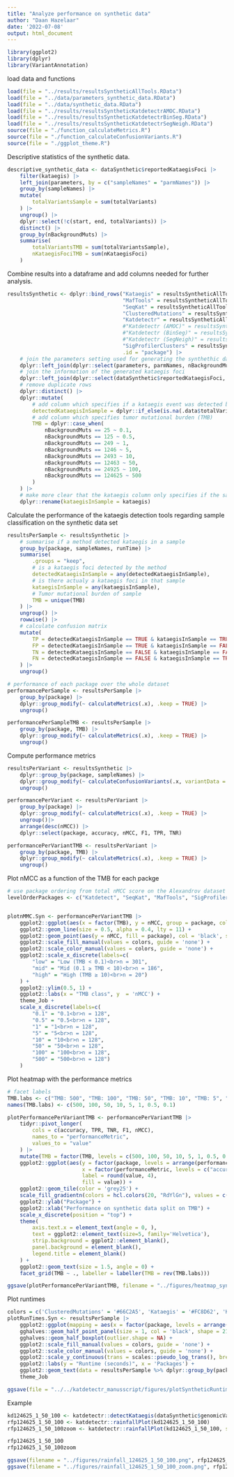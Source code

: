 ```yaml
---
title: "Analyze performance on synthetic data"
author: "Daan Hazelaar"
date: '2022-07-08'
output: html_document
---
```


```r
library(ggplot2)
library(dplyr)
library(VariantAnnotation)
```

load data and functions
```r
load(file = "../results/resultsSyntheticAllTools.RData")
load(file = "../data/parameters_synthetic_data.RData")
load(file = "../data/synthetic_data.RData")
load(file = "../results/resultsSyntheticKatdetectrAMOC.RData")
load(file = "../results/resultsSyntheticKatdetectrBinSeg.RData")
load(file = "../results/resultsSyntheticKatdetectrSegNeigh.RData")
source(file = "./function_calculateMetrics.R")
source(file = "./function_calculateConfusionVariants.R")
source(file = "./ggplot_theme.R")
```


Descriptive statistics of the synthetic data.
```r
descriptive_synthetic_data <- dataSynthetic$reportedKataegisFoci |> 
    filter(kataegis) |> 
    left_join(parameters, by = c("sampleNames" = "parmNames")) |> 
    group_by(sampleNames) |> 
    mutate(
        totalVariantsSample = sum(totalVariants)
    ) |> 
    ungroup() |> 
    dplyr::select(!c(start, end, totalVariants)) |> 
    distinct() |> 
    group_by(nBackgroundMuts) |> 
    summarise(
        totalVariantsTMB = sum(totalVariantsSample),
        nKataegisFociTMB = sum(nKataegisFoci)
    )
```



Combine results into a dataframe and add columns needed for further analysis.
```r
resultsSynthetic <- dplyr::bind_rows("Kataegis" = resultsSyntheticAllTools$kataegis, 
                                     "MafTools" = resultsSyntheticAllTools$maftools, 
                                     "SeqKat" = resultsSyntheticAllTools$seqkat,
                                     "ClusteredMutations" = resultsSyntheticAllTools$clusteredMutations,
                                     "Katdetectr" = resultsSyntheticAllTools$katdetectr,
                                     #"Katdetectr (AMOC)" = resultsSyntheticKatdetectrAMOC,
                                     #"Katdetectr (BinSeg)" = resultsSyntheticKatdetectrBinSeg,
                                     #"Katdetectr (SegNeigh)" = resultsSyntheticKatdetectrSegNeigh,
                                     "SigProfilerClusters" = resultsSyntheticAllTools$sigProfilerClusters,
                                     .id = "package") |> 
    # join the parameters setting used for generating the synthethic data
    dplyr::left_join(dplyr::select(parameters, parmNames, nBackgroundMuts), by = c("sampleNames" = "parmNames")) |> 
    # join the information of the generated kataegis foci
    dplyr::left_join(dplyr::select(dataSynthetic$reportedKataegisFoci, sampleNames, kataegis), by = "sampleNames") |> 
    # remove duplicate rows
    dplyr::distinct() |> 
    dplyr::mutate(
        # add column which specifies if a kataegis event was detected by the method
        detectedKataegisInSample = dplyr::if_else(is.na(.data$totalVariants), FALSE, TRUE),
        # add column which specifies tumor mutational burden (TMB)
        TMB = dplyr::case_when(
            nBackgroundMuts == 25 ~ 0.1,
            nBackgroundMuts == 125 ~ 0.5,
            nBackgroundMuts == 249 ~ 1,
            nBackgroundMuts == 1246 ~ 5,
            nBackgroundMuts == 2493 ~ 10,
            nBackgroundMuts == 12463 ~ 50,
            nBackgroundMuts == 24925 ~ 100,
            nBackgroundMuts == 124625 ~ 500
        )
    ) |> 
    # make more clear that the kataegis column only specifies if the sample contains a kataegis event
    dplyr::rename(kataegisInSample = kataegis)
```

Calculate the performance of the kataegis detection tools regarding sample classification on the synthetic data set
```r
resultsPerSample <- resultsSynthetic |> 
    # summarise if a method detected kataegis in a sample
    group_by(package, sampleNames, runTime) |> 
    summarise(
        .groups = "keep",
        # is a kataegis foci detected by the method
        detectedKataegisInSample = any(detectedKataegisInSample),
        # is there actualy a kataegis foci in that sample
        kataegisInSample = any(kataegisInSample),
        # Tumor mutational burden of sample
        TMB = unique(TMB)
    ) |> 
    ungroup() |> 
    rowwise() |> 
    # calculate confusion matrix
    mutate(
        TP = detectedKataegisInSample == TRUE & kataegisInSample == TRUE,
        FP = detectedKataegisInSample == TRUE & kataegisInSample == FALSE,
        TN = detectedKataegisInSample == FALSE & kataegisInSample == FALSE,
        FN = detectedKataegisInSample == FALSE & kataegisInSample == TRUE
    ) |> 
    ungroup()

# performance of each package over the whole dataset
performancePerSample <- resultsPerSample |> 
    group_by(package) |> 
    dplyr::group_modify(~ calculateMetrics(.x), .keep = TRUE) |> 
    ungroup()

performancePerSampleTMB <- resultsPerSample |> 
    group_by(package, TMB) |> 
    dplyr::group_modify(~ calculateMetrics(.x), .keep = TRUE) |> 
    ungroup()
```

Compute performance metrics
```r
resultsPerVariant <- resultsSynthetic |>
    dplyr::group_by(package, sampleNames) |>
    dplyr::group_modify(~ calculateConfusionVariants(.x, variantData = dataSynthetic), .keep = TRUE) |>
    ungroup()

performancePerVariant <- resultsPerVariant |> 
    group_by(package) |> 
    dplyr::group_modify(~ calculateMetrics(.x), .keep = TRUE) |> 
    ungroup()|>  
    arrange(desc(nMCC)) |> 
    dplyr::select(package, accuracy, nMCC, F1, TPR, TNR)

performancePerVariantTMB <- resultsPerVariant |> 
    group_by(package, TMB) |> 
    dplyr::group_modify(~ calculateMetrics(.x), .keep = TRUE) |> 
    ungroup()
```

Plot nMCC as a function of the TMB for each packge
```r
# use package ordering from total nMCC score on the Alexandrov dataset
levelOrderPackages <- c("Katdetect", "SeqKat", "MafTools", "SigProfilerClusters", "ClusteredMutations", "kataegis")


plotnMMC.Syn <- performancePerVariantTMB |> 
    ggplot2::ggplot(aes(x = factor(TMB), y = nMCC, group = package, colour = factor(package, levels = levelOrderPackages))) +
    ggplot2::geom_line(size = 0.5, alpha = 0.4, lty = 11) +
    ggplot2::geom_point(aes(y = nMCC, fill = package), col = 'black', shape = 21, lwd = 2, position = ggbeeswarm::position_quasirandom(width = .05)) +
    ggplot2::scale_fill_manual(values = colors, guide = 'none') +
    ggplot2::scale_color_manual(values = colors, guide = 'none') +
    ggplot2::scale_x_discrete(labels=c(
        "low" = "Low (TMB < 0.1)<br>n = 301", 
        "mid" = "Mid (0.1 ≥ TMB < 10)<br>n = 186",
        "high" = "High (TMB ≥ 10)<br>n = 20")
    ) +
    ggplot2::ylim(0.5, 1) +
    ggplot2::labs(x = "TMB class", y  = 'nMCC') +
    theme_Job +
    scale_x_discrete(labels=c(
        "0.1" = "0.1<br>n = 128",
        "0.5" = "0.5<br>n = 128", 
        "1" = "1<br>n = 128",
        "5" = "5<br>n = 128",
        "10" = "10<br>n = 128",
        "50" = "50<br>n = 128",
        "100" = "100<br>n = 128",
        "500" = "500<br>n = 128")
    )
```

Plot heatmap with the performance metrics
```r
# facet labels
TMB.labs <- c("TMB: 500", "TMB: 100", "TMB: 50", "TMB: 10", "TMB: 5", "TMB: 1", "TMB: 0.5", "TMB: 0.1")
names(TMB.labs) <- c(500, 100, 50, 10, 5, 1, 0.5, 0.1)

plotPerformancePerVariantTMB <- performancePerVariantTMB |> 
    tidyr::pivot_longer(
        cols = c(accuracy, TPR, TNR, F1, nMCC),
        names_to = "performanceMetric",
        values_to = "value"
    ) |> 
    mutate(TMB = factor(TMB, levels = c(500, 100, 50, 10, 5, 1, 0.5, 0.1))) |> 
    ggplot2::ggplot(aes(y = factor(package, levels = arrange(performancePerVariant, nMCC)$package), 
                        x = factor(performanceMetric, levels = c("accuracy", "nMCC", "F1", "TPR", "TNR")), 
                        label = round(value, 4), 
                        fill = value)) +
    ggplot2::geom_tile(color = 'grey25') +
    scale_fill_gradientn(colors = hcl.colors(20, "RdYlGn"), values = c(0,0.5,1)) +
    ggplot2::ylab("Package") +
    ggplot2::xlab("Performance on synthetic data split on TMB") +
    scale_x_discrete(position = "top") +
    theme(
        axis.text.x = element_text(angle = 0, ),
        text = ggplot2::element_text(size=5, family='Helvetica'),
        strip.background = ggplot2::element_blank(),
        panel.background = element_blank(),
        legend.title = element_blank()
    ) +
    ggplot2::geom_text(size = 1.5, angle = 0) +
    facet_grid(TMB ~ ., labeller = labeller(TMB = rev(TMB.labs)))

ggsave(plotPerformancePerVariantTMB, filename = "../figures/heatmap_synthetic.png", width = 5)
```

Plot runtimes
```r
colors = c('ClusteredMutations' = '#66C2A5', 'Kataegis' = '#FC8D62', 'Katdetectr' = '#8DA0CB', 'MafTools' = '#E78AC3', 'SeqKat' = '#A6D854', 'SigProfilerClusters' = '#FFD92F')
plotRunTimes.Syn <- resultsPerSample |> 
    ggplot2::ggplot(mapping = aes(x = factor(package, levels = arrange(performancePerSample, meanRuntime)$package), y = runTime, fill = package)) + 
    gghalves::geom_half_point_panel(size = 1, col = 'black', shape = 21) +
    gghalves::geom_half_boxplot(outlier.shape = NA) +
    ggplot2::scale_fill_manual(values = colors, guide = 'none') +
    ggplot2::scale_color_manual(values = colors, guide = 'none') +
    ggplot2::scale_y_continuous(trans = scales::pseudo_log_trans(), breaks = c(0:5, 10, 25, 50, seq(100,500,by = 100), 1000)) +
    ggplot2::labs(y = "Runtime (seconds)", x = 'Packages') +
    ggplot2::geom_text(data = resultsPerSample %>% dplyr::group_by(package) %>% dplyr::summarise(mean = mean(runTime, na.rm = T)), aes(x = package, y = -.5, label = round(mean, 1)), size = 3, fontface='bold') +
    theme_Job

ggsave(file = "../../katdetectr_manusscript/figures/plotSyntheticRuntimes.jpeg", plotRunTimes.Syn, width = 7, height = 4)
```

Example
```r
kd124625_1_50_100 <- katdetectr::detectKataegis(dataSynthetic$genomicVariants$`124625_1_50_100`)
rfp124625_1_50_100 <- katdetectr::rainfallPlot(kd124625_1_50_100)
rfp124625_1_50_100zoom <- katdetectr::rainfallPlot(kd124625_1_50_100, showSegmentation = TRUE) + coord_cartesian(xlim = c(107000, 109000))

rfp124625_1_50_100
rfp124625_1_50_100zoom

ggsave(filename = "../figures/rainfall_124625_1_50_100.png", rfp124625_1_50_100, height = 4)
ggsave(filename = "../figures/rainfall_124625_1_50_100_zoom.png", rfp124625_1_50_100zoom, height = 4)
```
